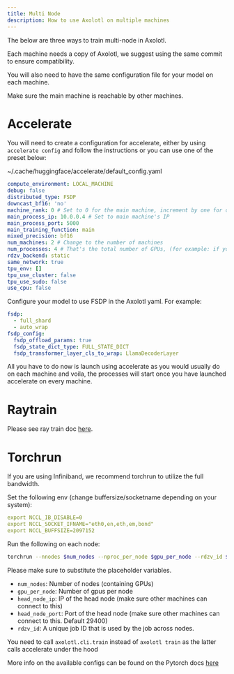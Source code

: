 ```yaml
---
title: Multi Node
description: How to use Axolotl on multiple machines
---
```


The below are three ways to train multi-node in Axolotl.

::: {.callout-important}
Each machine needs a copy of Axolotl, we suggest using the same commit to ensure compatibility.

You will also need to have the same configuration file for your model on each machine.

Make sure the main machine is reachable by other machines.
:::

# Accelerate

You will need to create a configuration for accelerate, either by using `accelerate config` and follow the instructions or you can use one of the preset below:

~/.cache/huggingface/accelerate/default_config.yaml
```yaml
compute_environment: LOCAL_MACHINE
debug: false
distributed_type: FSDP
downcast_bf16: 'no'
machine_rank: 0 # Set to 0 for the main machine, increment by one for other machines
main_process_ip: 10.0.0.4 # Set to main machine's IP
main_process_port: 5000
main_training_function: main
mixed_precision: bf16
num_machines: 2 # Change to the number of machines
num_processes: 4 # That's the total number of GPUs, (for example: if you have 2 machines with 4 GPU, put 8)
rdzv_backend: static
same_network: true
tpu_env: []
tpu_use_cluster: false
tpu_use_sudo: false
use_cpu: false
```

Configure your model to use FSDP in the Axolotl yaml. For example:
```yaml
fsdp:
  - full_shard
  - auto_wrap
fsdp_config:
  fsdp_offload_params: true
  fsdp_state_dict_type: FULL_STATE_DICT
  fsdp_transformer_layer_cls_to_wrap: LlamaDecoderLayer
```

All you have to do now is launch using accelerate as you would usually do on each machine and voila, the processes will start once you have launched accelerate on every machine.

# Raytrain

Please see ray train doc [here](ray-integration.qmd).

# Torchrun

If you are using Infiniband, we recommend torchrun to utilize the full bandwidth.

Set the following env (change buffersize/socketname depending on your system):

```yaml
export NCCL_IB_DISABLE=0
export NCCL_SOCKET_IFNAME="eth0,en,eth,em,bond"
export NCCL_BUFFSIZE=2097152
```

Run the following on each node:

```bash
torchrun --nnodes $num_nodes --nproc_per_node $gpu_per_node --rdzv_id $rdzv_id --rdzv_backend c10d --rdzv_endpoint "$head_node_ip:$head_node_port" -m axolotl.cli.train config.yaml
```

Please make sure to substitute the placeholder variables.

- `num_nodes`: Number of nodes (containing GPUs)
- `gpu_per_node`: Number of gpus per node
- `head_node_ip`: IP of the head node (make sure other machines can connect to this)
- `head_node_port`: Port of the head node (make sure other machines can connect to this. Default 29400)
- `rdzv_id`: A unique job ID that is used by the job across nodes.

::: {.callout-note}
You need to call `axolotl.cli.train` instead of `axolotl train` as the latter calls accelerate under the hood
:::

More info on the available configs can be found on the Pytorch docs [here](https://pytorch.org/docs/stable/elastic/run.html)
